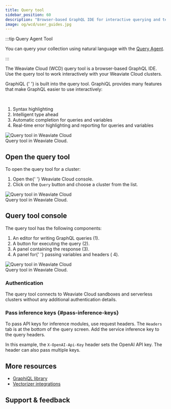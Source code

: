```yaml
---
title: Query tool
sidebar_position: 60
description: "Browser-based GraphQL IDE for interactive querying and testing with Weaviate Cloud clusters."
image: og/wcd/user_guides.jpg
---
```


:::tip Query Agent Tool

You can query your collection using natural language with the [Query Agent](./query-agent.mdx).

:::

The Weaviate Cloud (WCD) query tool is a browser-based GraphQL IDE. Use the query tool to work interactively with your Weaviate Cloud clusters.


<div class="row">
  <div class="col col--6">
    <p>
      <Link to="https://github.com/graphql/graphiql/tree/main/packages/graphiql">
        GraphiQL
      </Link>{' '}
      is built into the query tool. GraphiQL provides many features that make
      GraphQL easier to use interactively:
    </p>
    <br />
    <ol>
      <li>Syntax highlighting</li>
      <li>Intelligent type ahead</li>
      <li>Automatic completion for queries and variables</li>
      <li>
        Real-time error highlighting and reporting for queries and variables
      </li>
    </ol>
  </div>
  <div class="col col--6">
    <div class="card">
      <div class="card__image">
        <img src={QueryToolPreview} alt="Query tool in Weaviate Cloud" />
      </div>
      <div class="card__body">Query tool in Weaviate Cloud.</div>
    </div>
  </div>
</div>

## Open the query tool

To open the query tool for a cluster:


<div class="row">
  <div class="col col--6">
    <ol>
      <li>
        Open the{' '}
        <Link to="https://console.weaviate.cloud">Weaviate Cloud console</Link>.
      </li>
      <li>
        Click on the <code>Query</code> button and choose a cluster from the list.
      </li>
    </ol>
  </div>
  <div class="col col--6">
    <div class="card">
      <div class="card__image">
        <img src={QueryTool} alt="Query tool in Weaviate Cloud" />
      </div>
      <div class="card__body">Query tool in Weaviate Cloud.</div>
    </div>
  </div>
</div>

## Query tool console

The query tool has the following components:


<div class="row">
  <div class="col col--6">
    <ol>
      <li>
        An editor for writing GraphQL queries (<span class="callout">1</span>).
      </li>
      <li>
        A button for executing the query (<span class="callout">2</span>).
      </li>
      <li>
        A panel containing the response (<span class="callout">3</span>).
      </li>
      <li>
        A panel for{' '}
        <Link to="#pass-inference-keys">passing variables and headers</Link> (
        <span class="callout">4</span>).
      </li>
    </ol>
  </div>
  <div class="col col--6">
    <div class="card">
      <div class="card__image">
        <img src={QueryToolConsole} alt="Query tool in Weaviate Cloud" />
      </div>
      <div class="card__body">Query tool in Weaviate Cloud.</div>
    </div>
  </div>
</div>

### Authentication

The query tool connects to Weaviate Cloud sandboxes and serverless clusters without any additional authentication details.

### Pass inference keys {#pass-inference-keys}

To pass API keys for inference modules, use request headers. The `Headers` tab is at the bottom of the query screen. Add the service inference key to the query headers.

In this example, the `X-OpenAI-Api-Key` header sets the OpenAI API key. The header can also pass multiple keys.

## More resources

- [GraphiQL library](https://github.com/graphql/graphiql/tree/main/packages/graphiql)
- [Vectorizer integrations](/weaviate/model-providers/)

## Support & feedback


<SupportAndTrouble />
